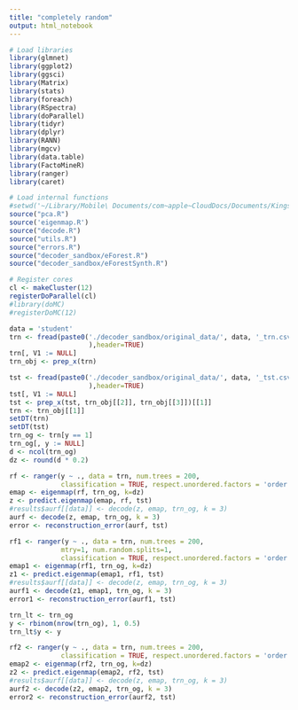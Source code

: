 ```yaml
---
title: "completely random"
output: html_notebook
---
```

```r
# Load libraries
library(glmnet)
library(ggplot2)
library(ggsci)
library(Matrix)
library(stats)
library(foreach)
library(RSpectra)
library(doParallel)
library(tidyr)
library(dplyr)
library(RANN)
library(mgcv)
library(data.table)
library(FactoMineR)
library(ranger)
library(caret)

# Load internal functions
#setwd('~/Library/Mobile\ Documents/com~apple~CloudDocs/Documents/Kings/tree_kernels')
source("pca.R")
source('eigenmap.R')
source("decode.R")
source("utils.R")
source("errors.R")
source("decoder_sandbox/eForest.R")
source("decoder_sandbox/eForestSynth.R")

# Register cores
cl <- makeCluster(12)
registerDoParallel(cl)
#library(doMC)
#registerDoMC(12)

```

```r
data = 'student'
trn <- fread(paste0('./decoder_sandbox/original_data/', data, '_trn.csv'
                    ),header=TRUE)
trn[, V1 := NULL]
trn_obj <- prep_x(trn)

tst <- fread(paste0('./decoder_sandbox/original_data/', data, '_tst.csv'
                    ),header=TRUE)
tst[, V1 := NULL]
tst <- prep_x(tst, trn_obj[[2]], trn_obj[[3]])[[1]]
trn <- trn_obj[[1]]
setDT(trn)
setDT(tst)
trn_og <- trn[y == 1]
trn_og[, y := NULL]
d <- ncol(trn_og)
dz <- round(d * 0.2)

```

```r
rf <- ranger(y ~ ., data = trn, num.trees = 200,
             classification = TRUE, respect.unordered.factors = 'order')
emap <- eigenmap(rf, trn_og, k=dz)
z <- predict.eigenmap(emap, rf, tst)
#results$aurf[[data]] <- decode(z, emap, trn_og, k = 3)
aurf <- decode(z, emap, trn_og, k = 3)
error <- reconstruction_error(aurf, tst)
```

```r
rf1 <- ranger(y ~ ., data = trn, num.trees = 200,
             mtry=1, num.random.splits=1,
             classification = TRUE, respect.unordered.factors = 'order')
emap1 <- eigenmap(rf1, trn_og, k=dz)
z1 <- predict.eigenmap(emap1, rf1, tst)
#results$aurf[[data]] <- decode(z, emap, trn_og, k = 3)
aurf1 <- decode(z1, emap1, trn_og, k = 3)
error1 <- reconstruction_error(aurf1, tst)
```

```r
trn_lt <- trn_og
y <- rbinom(nrow(trn_og), 1, 0.5)
trn_lt$y <- y

rf2 <- ranger(y ~ ., data = trn, num.trees = 200,
             classification = TRUE, respect.unordered.factors = 'order')
emap2 <- eigenmap(rf2, trn_og, k=dz)
z2 <- predict.eigenmap(emap2, rf2, tst)
#results$aurf[[data]] <- decode(z, emap, trn_og, k = 3)
aurf2 <- decode(z2, emap2, trn_og, k = 3)
error2 <- reconstruction_error(aurf2, tst)
```